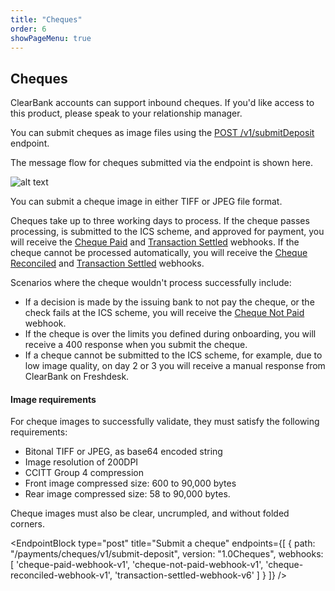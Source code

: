 ```yaml
---
title: "Cheques"
order: 6
showPageMenu: true
---
```



## Cheques

ClearBank accounts can support inbound cheques. If you'd like access to this product, please speak to your relationship manager.

You can submit cheques as image files using the [POST /v1/submitDeposit](#Submit-a-cheque) endpoint.

The message flow for cheques submitted via the endpoint is shown here.

![alt text](/assets/images/cheque_endpoint.svg "Message flow diagram explaining how to submit cheques via the endpoint. This is explained in the text below.")

You can submit a cheque image in either TIFF or JPEG file format.

Cheques take up to three working days to process. If the cheque passes processing, is submitted to the ICS scheme, and approved for payment, you will receive the [Cheque Paid](#cheque-paid-webhook) and [Transaction Settled](#transaction-settled-webhook) webhooks. If the cheque cannot be processed automatically, you will receive the [Cheque Reconciled](#cheque-reconciled-webhook) and [Transaction Settled](#transaction-settled-webhook) webhooks.

Scenarios where the cheque wouldn't process successfully include:
- If a decision is made by the issuing bank to not pay the cheque, or the check fails at the ICS scheme, you will receive the [Cheque Not Paid](#cheque-not-paid-webhook) webhook.
- If the cheque is over the limits you defined during onboarding, you will receive a 400 response when you submit the cheque.
- If a cheque cannot be submitted to the ICS scheme, for example, due to low image quality, on day 2 or 3 you will receive a manual response from ClearBank on Freshdesk.

#### Image requirements
For cheque images to successfully validate, they must satisfy the following requirements:
- Bitonal TIFF or JPEG, as base64 encoded string
- Image resolution of 200DPI
- CCITT Group 4 compression
- Front image compressed size: 600 to 90,000 bytes
- Rear image compressed size: 58 to 90,000 bytes.

Cheque images must also be clear, uncrumpled, and without folded corners.

<EndpointBlock
  type="post"
  title="Submit a cheque"
  endpoints={[
    {
      path: "/payments/cheques/v1/submit-deposit",
      version: "1.0Cheques",
       webhooks: [
        'cheque-paid-webhook-v1',
        'cheque-not-paid-webhook-v1',
        'cheque-reconciled-webhook-v1',
        'transaction-settled-webhook-v6'
       ]
    }
  ]}
/>

<WebhookPlaceholder render='cheque-paid-webhook-v1' />
<WebhookPlaceholder render='cheque-not-paid-webhook-v1' />
<WebhookPlaceholder render='cheque-reconciled-webhook-v1' />
<WebhookPlaceholder render='transaction-settled-webhook-v6' />